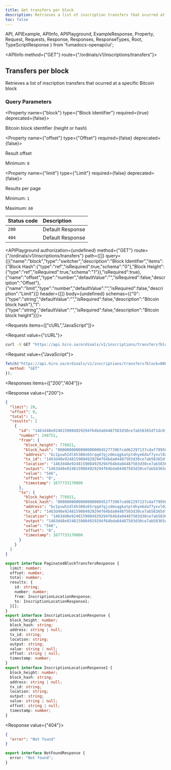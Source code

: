 ```yaml
---
title: Get transfers per block
description: Retrieves a list of inscription transfers that ocurred at a specific Bitcoin block.
toc: false
---
```


  API,
  APIExample,
  APIInfo,
  APIPlayground,
  ExampleResponse,
  Property,
  Request,
  Requests,
  Response,
  Responses,
  ResponseTypes,
  Root,
  TypeScriptResponse
} from 'fumadocs-openapi/ui';

<Root>

<API>

<APIInfo method={"GET"} route={"/ordinals/v1/inscriptions/transfers"}>

## Transfers per block

Retrieves a list of inscription transfers that ocurred at a specific Bitcoin block

### Query Parameters

<Property name={"block"} type={"Block Identifier"} required={true} deprecated={false}>

Bitcoin block identifier (height or hash)

</Property>

<Property name={"offset"} type={"Offset"} required={false} deprecated={false}>

Result offset

<span>Minimum: `0`</span>

</Property>

<Property name={"limit"} type={"Limit"} required={false} deprecated={false}>

Results per page

<span>Minimum: `1`</span>

<span>Maximum: `60`</span>

</Property>

| Status code | Description |
| :------ | :------ |
| `200` | Default Response |
| `404` | Default Response |

<APIPlayground authorization={undefined} method={"GET"} route={"/ordinals/v1/inscriptions/transfers"} path={[]} query={[{"name":"block","type":"switcher","description":"Block Identifier","items":{"Block Hash":{"type":"ref","isRequired":true,"schema":"0"},"Block Height":{"type":"ref","isRequired":true,"schema":"1"}},"isRequired":true},{"name":"offset","type":"number","defaultValue":"","isRequired":false,"description":"Offset"},{"name":"limit","type":"number","defaultValue":"","isRequired":false,"description":"Limit"}]} header={[]} body={undefined} schemas={{"0":{"type":"string","defaultValue":"","isRequired":false,"description":"Bitcoin block hash"},"1":{"type":"string","defaultValue":"","isRequired":false,"description":"Bitcoin block height"}}}>

</APIPlayground>

</APIInfo>

<APIExample>

<Requests items={["cURL","JavaScript"]}>

<Request value={"cURL"}>

```bash
curl -X GET "https://api.hiro.so/ordinals/v1/inscriptions/transfers?block=0000000000000000000452773967cdd62297137cdaf79950c5e8bb0c62075133&offset=0&limit=1"
```

</Request>

<Request value={"JavaScript"}>

```js
fetch("https://api.hiro.so/ordinals/v1/inscriptions/transfers?block=0000000000000000000452773967cdd62297137cdaf79950c5e8bb0c62075133&offset=0&limit=1", {
  method: "GET"
});
```

</Request>

</Requests>

<Responses items={["200","404"]}>

<Response value={"200"}>

<ResponseTypes>

<ExampleResponse>

```json
{
  "limit": 20,
  "offset": 0,
  "total": 1,
  "results": [
    {
      "id": "1463d48e9248159084929294f64bda04487503d30ce7ab58365df1dc6fd58218i0",
      "number": 248751,
      "from": {
        "block_height": 778921,
        "block_hash": "0000000000000000000452773967cdd62297137cdaf79950c5e8bb0c62075133",
        "address": "bc1pvwh2dl6h388x65rqq47qjzdmsqgkatpt4hye6daf7yxvl0z3xjgq247aq8",
        "tx_id": "1463d48e9248159084929294f64bda04487503d30ce7ab58365df1dc6fd58218",
        "location": "1463d48e9248159084929294f64bda04487503d30ce7ab58365df1dc6fd58218:0:0",
        "output": "1463d48e9248159084929294f64bda04487503d30ce7ab58365df1dc6fd58218:0",
        "value": "546",
        "offset": "0",
        "timestamp": 1677733170000
      },
      "to": {
        "block_height": 778921,
        "block_hash": "0000000000000000000452773967cdd62297137cdaf79950c5e8bb0c62075133",
        "address": "bc1pvwh2dl6h388x65rqq47qjzdmsqgkatpt4hye6daf7yxvl0z3xjgq247aq8",
        "tx_id": "1463d48e9248159084929294f64bda04487503d30ce7ab58365df1dc6fd58218",
        "location": "1463d48e9248159084929294f64bda04487503d30ce7ab58365df1dc6fd58218:0:0",
        "output": "1463d48e9248159084929294f64bda04487503d30ce7ab58365df1dc6fd58218:0",
        "value": "546",
        "offset": "0",
        "timestamp": 1677733170000
      }
    }
  ]
}
```

</ExampleResponse>

<TypeScriptResponse>

```ts
export interface PaginatedBlockTransfersResponse {
  limit: number;
  offset: number;
  total: number;
  results: {
    id: string;
    number: number;
    from: InscriptionLocationResponse;
    to: InscriptionLocationResponse1;
  }[];
}
export interface InscriptionLocationResponse {
  block_height: number;
  block_hash: string;
  address: string | null;
  tx_id: string;
  location: string;
  output: string;
  value: string | null;
  offset: string | null;
  timestamp: number;
}
export interface InscriptionLocationResponse1 {
  block_height: number;
  block_hash: string;
  address: string | null;
  tx_id: string;
  location: string;
  output: string;
  value: string | null;
  offset: string | null;
  timestamp: number;
}
```

</TypeScriptResponse>

</ResponseTypes>

</Response>

<Response value={"404"}>

<ResponseTypes>

<ExampleResponse>

```json
{
  "error": "Not found"
}
```

</ExampleResponse>

<TypeScriptResponse>

```ts
export interface NotFoundResponse {
  error: "Not found";
}
```

</TypeScriptResponse>

</ResponseTypes>

</Response>

</Responses>

</APIExample>

</API>

</Root>
